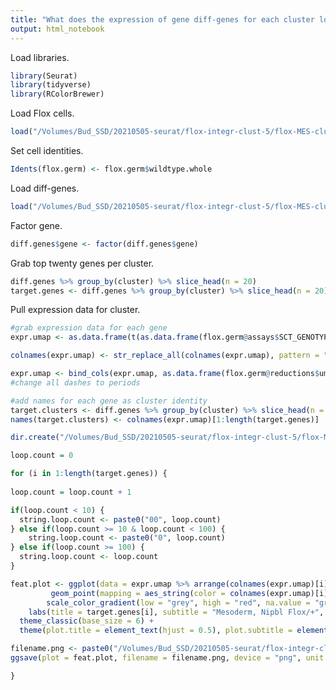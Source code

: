```yaml
---
title: "What does the expression of gene diff-genes for each cluster look like?"
output: html_notebook
---
```


Load libraries.
```r
library(Seurat)
library(tidyverse)
library(RColorBrewer)
```

Load Flox cells.
```r
load("/Volumes/Bud_SSD/20210505-seurat/flox-integr-clust-5/flox-MES-clust-12/flox-MES-umap.Robj")
```

Set cell identities. 
```r
Idents(flox.germ) <- flox.germ$wildtype.whole
```

Load diff-genes.
```r
load("/Volumes/Bud_SSD/20210505-seurat/flox-integr-clust-5/flox-MES-clust-12/diff-genes-flox-MES-clust-12.Robj")
```

Factor gene. 
```r
diff.genes$gene <- factor(diff.genes$gene)
```

Grab top twenty genes per cluster. 
```r
diff.genes %>% group_by(cluster) %>% slice_head(n = 20)
target.genes <- diff.genes %>% group_by(cluster) %>% slice_head(n = 20) %>% pull(gene)
```


Pull expression data for cluster.
```r
#grab expression data for each gene
expr.umap <- as.data.frame(t(as.data.frame(flox.germ@assays$SCT_GENOTYPE@data[target.genes, ])))

colnames(expr.umap) <- str_replace_all(colnames(expr.umap), pattern = "-", replacement = ".")

expr.umap <- bind_cols(expr.umap, as.data.frame(flox.germ@reductions$umap@cell.embeddings))
#change all dashes to periods

#add names for each gene as cluster identity
target.clusters <- diff.genes %>% group_by(cluster) %>% slice_head(n = 20) %>% pull(cluster)
names(target.clusters) <- colnames(expr.umap)[1:length(target.genes)]
```

```r
dir.create("/Volumes/Bud_SSD/20210505-seurat/flox-integr-clust-5/flox-MES-clust-12/feat-plot-top-diff-genes")

loop.count = 0

for (i in 1:length(target.genes)) {
  
loop.count = loop.count + 1

if(loop.count < 10) {
  string.loop.count <- paste0("00", loop.count)
} else if(loop.count >= 10 & loop.count < 100) {
    string.loop.count <- paste0("0", loop.count)
} else if(loop.count >= 100) {
  string.loop.count <- loop.count
}

feat.plot <- ggplot(data = expr.umap %>% arrange(colnames(expr.umap)[i]), mapping = aes(x = UMAP_1, y = UMAP_2)) +
         geom_point(mapping = aes_string(color = colnames(expr.umap)[i]), shape = 20, stroke = 0, size = 0.5) +
        scale_color_gradient(low = "grey", high = "red", na.value = "grey") +
    labs(title = target.genes[i], subtitle = "Mesoderm, Nipbl Flox/+", x = "UMAP 1", y = "UMAP 2", color = "Norm\nUMI") +
  theme_classic(base_size = 6) +
  theme(plot.title = element_text(hjust = 0.5), plot.subtitle = element_text(hjust = 0.5), axis.line = element_blank(), axis.ticks = element_blank(), axis.text = element_blank(), legend.key.size = unit(6, "pt"))

filename.png <- paste0("/Volumes/Bud_SSD/20210505-seurat/flox-integr-clust-5/flox-MES-clust-12/feat-plot-top-diff-genes/", target.clusters[i], "-", string.loop.count, "-", target.genes[i], "-feat-plot-flox-mes.png")
ggsave(plot = feat.plot, filename = filename.png, device = "png", unit = "in", width = 3.625, height = 3.166)

}
```
